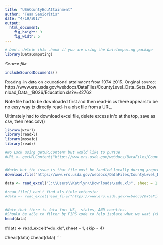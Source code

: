 ```yaml
---
title: "USACountyEduAttainment"
author: "Team Senioritis"
date: "4/19/2017"
output: 
  html_document:
    fig_height: 3
    fig_width: 5
---
```

<!-- Don't edit in between this line and the one below -->
```r
# Don't delete this chunk if you are using the DataComputing package
library(DataComputing)
```
*Source file* 
```r
includeSourceDocuments()
```
<!-- Don't edit the material above this line -->


Reading-in data on educational attainment from 1974-2015. Original source: https://www.ers.usda.gov/webdocs/DataFiles/CountyLevel_Data_Sets_Download_Data__18026/Education.xls?v=42762

Note file had to be downloaded first and then read-in as there appears to be no easy way to directly read-in a xlsx file from a URL.

Ultimately had to download excel file, delete excess info at the top, save as csv, then read.csv()
```r
library(RCurl)
library(readxl)
library(mosaic)
library(readr)

#No Luck using getURLContent but would like to pursue
#URL <- getURLContent("https://www.ers.usda.gov/webdocs/DataFiles/CountyLevel_Data_Sets_Download_Data__18026/Education.xls?v=42762")


#Works but the issue is that file must be handled locally during preprocessing.
download.file("https://www.ers.usda.gov/webdocs/DataFiles/CountyLevel_Data_Sets_Download_Data__18026/Education.xls?v=42762", destfile = "C:\\Users\\Katrlyn\\Downloads\\edu.xls", mode = "wb" )

data <- read_excel("C:\\Users\\Katrlyn\\Downloads\\edu.xls", sheet = 1, skip = 4)

#read_file() can't find xls finle extension
#data <- read_excel(read_file("https://www.ers.usda.gov/webdocs/DataFiles/CountyLevel_Data_Sets_Download_Data__18026/Education.xls?v=42762"), sheet = 1, skip = 4)
 
```

```r

#Note that there is data for: US,  states, AND counties.
#Should be able to filter by FIPS code to help isolate what we want (those that end in 0 are not counties)
head(data)
```



#data <- read_excel("edu.xls", sheet = 1, skip = 4)

#head(data)
#head(data)
```

